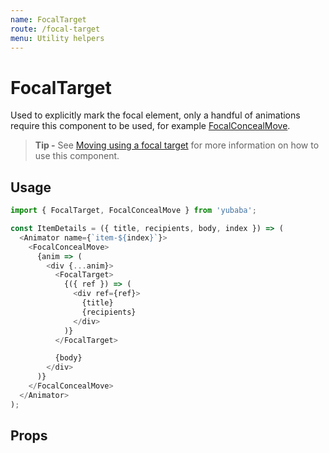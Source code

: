 ```yaml
---
name: FocalTarget
route: /focal-target
menu: Utility helpers
---
```



# FocalTarget

Used to explicitly mark the focal element,
only a handful of animations require this component to be used,
for example [FocalConcealMove](/focal-conceal-move).

> **Tip -** See [Moving using a focal target](/advanced-usage#moving-using-a-focal-target) for more information on how to use this component.

## Usage

```js
import { FocalTarget, FocalConcealMove } from 'yubaba';

const ItemDetails = ({ title, recipients, body, index }) => (
  <Animator name={`item-${index}`}>
    <FocalConcealMove>
      {anim => (
        <div {...anim}>
          <FocalTarget>
            {({ ref }) => (
              <div ref={ref}>
                {title}
                {recipients}
              </div>
            )}
          </FocalTarget>

          {body}
        </div>
      )}
    </FocalConcealMove>
  </Animator>
);
```

## Props

<Props of={FocalTarget} />
